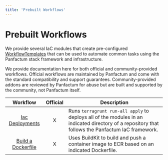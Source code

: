 ```yaml
---
title: 'Prebuilt Workflows'
---
```


# Prebuilt Workflows

We provide several IaC modules that create pre-configured [WorkflowTemplates](https://argo-workflows.readthedocs.io/en/latest/workflow-templates/)
that can be used to automate common tasks using the Panfactum stack framework and infrastructure.

We provide documentation here for both official and community-provided workflows. Official workflows are maintained by
Panfactum and come with the standard compatibility and support guarantees. Community-provided addons are reviewed
by Panfactum for abuse but are built and supported by the community, not Panfactum itself.

|                                                 Workflow                                                 | Official | Description                                                                                                                                       |
| :------------------------------------------------------------------------------------------------------: | :------: | ------------------------------------------------------------------------------------------------------------------------------------------------- |
|      [Iac Deployments](/docs/edge/reference/infrastructure-modules/submodule/workflow/wf_tf_deploy)      |    X     | Runs `terragrunt run-all apply` to deploys all of the modules in an indicated directory of a repository that follows the Panfactum IaC framework. |
| [Build a Dockerfile](/docs/edge/reference/infrastructure-modules/submodule/workflow/wf_dockerfile_build) |    X     | Uses BuildKit to build and push a container image to ECR based on an indicated Dockerfile.                                                        |
